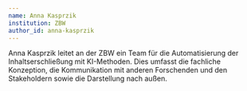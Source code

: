 ```yaml
---
name: Anna Kasprzik
institution: ZBW
author_id: anna-kasprzik
---
```

Anna Kasprzik leitet an der ZBW ein Team für die Automatisierung der Inhaltserschließung mit KI-Methoden. Dies umfasst die fachliche Konzeption, die Kommunikation mit anderen Forschenden und den Stakeholdern sowie die Darstellung nach außen.
